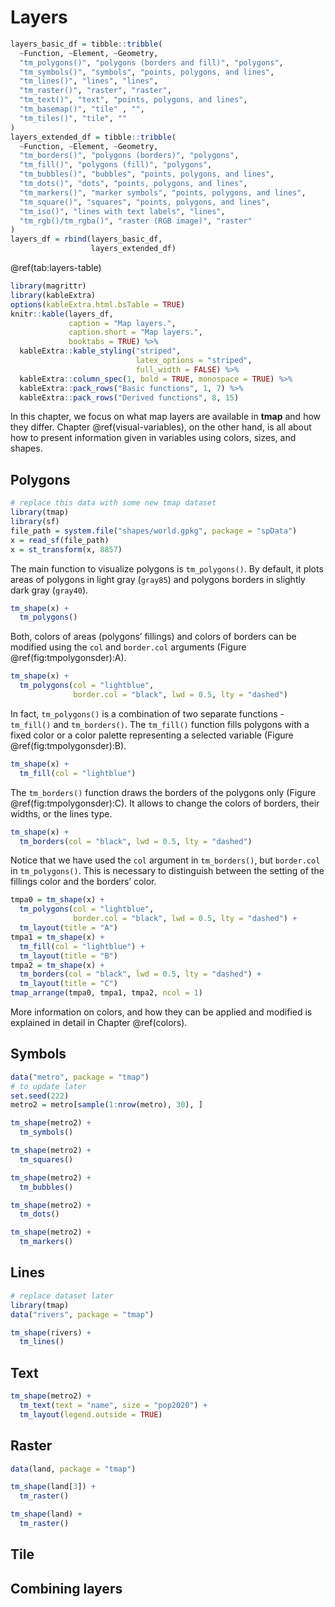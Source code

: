 # Layers {#layers}

<!-- make the order of the table to be consistent with the rest of the chapter! -->

```r
layers_basic_df = tibble::tribble(
  ~Function, ~Element, ~Geometry,
  "tm_polygons()", "polygons (borders and fill)", "polygons",
  "tm_symbols()", "symbols", "points, polygons, and lines", 
  "tm_lines()", "lines", "lines", 
  "tm_raster()", "raster", "raster",
  "tm_text()", "text", "points, polygons, and lines",
  "tm_basemap()", "tile" , "",
  "tm_tiles()", "tile", ""
)
layers_extended_df = tibble::tribble(
  ~Function, ~Element, ~Geometry,
  "tm_borders()", "polygons (borders)", "polygons",
  "tm_fill()", "polygons (fill)", "polygons",
  "tm_bubbles()", "bubbles", "points, polygons, and lines",
  "tm_dots()", "dots", "points, polygons, and lines",
  "tm_markers()", "marker symbols", "points, polygons, and lines",
  "tm_square()", "squares", "points, polygons, and lines",
  "tm_iso()", "lines with text labels", "lines",
  "tm_rgb()/tm_rgba()", "raster (RGB image)", "raster"
)
layers_df = rbind(layers_basic_df, 
                  layers_extended_df)
```

\@ref(tab:layers-table)

```r
library(magrittr)
library(kableExtra)
options(kableExtra.html.bsTable = TRUE)
knitr::kable(layers_df, 
             caption = "Map layers.",
             caption.short = "Map layers.",
             booktabs = TRUE) %>%
  kableExtra::kable_styling("striped",
                            latex_options = "striped", 
                            full_width = FALSE) %>% 
  kableExtra::column_spec(1, bold = TRUE, monospace = TRUE) %>% 
  kableExtra::pack_rows("Basic functions", 1, 7) %>%
  kableExtra::pack_rows("Derived functions", 8, 15)
```

<!--JN: Idea - also add a simple viz showing different kind of layers here (visual summary)-->

In this chapter, we focus on what map layers are available in **tmap** and how they differ.
Chapter \@ref(visual-variables), on the other hand, is all about how to present information given in variables using colors, sizes, and shapes.
<!-- ... -->

## Polygons

<!-- intro -->

```r
# replace this data with some new tmap dataset
library(tmap)
library(sf)
file_path = system.file("shapes/world.gpkg", package = "spData")
x = read_sf(file_path)
x = st_transform(x, 8857)
```

The main function to visualize polygons is `tm_polygons()`.
By default, it plots areas of polygons in light gray (`gray85`) and polygons borders in slightly dark gray (`gray40`).
<!--JN: where can I find the actual default color values in the code?-->

```r
tm_shape(x) +
  tm_polygons()
```

Both, colors of areas (polygons' fillings) and colors of borders can be modified using the `col` and `border.col` arguments (Figure \@ref(fig:tmpolygonsder):A).

```r
tm_shape(x) +
  tm_polygons(col = "lightblue", 
              border.col = "black", lwd = 0.5, lty = "dashed")
```

In fact, `tm_polygons()` is a combination of two separate functions - `tm_fill()` and `tm_borders()`.
The `tm_fill()` function fills polygons with a fixed color or a color palette representing a selected variable (Figure \@ref(fig:tmpolygonsder):B).

```r
tm_shape(x) +
  tm_fill(col = "lightblue")
```

The `tm_borders()` function draws the borders of the polygons only (Figure \@ref(fig:tmpolygonsder):C).
It allows to change the colors of borders, their widths, or the lines type.

```r
tm_shape(x) +
  tm_borders(col = "black", lwd = 0.5, lty = "dashed")
```

Notice that we have used the `col` argument in `tm_borders()`, but `border.col` in `tm_polygons()`.
This is necessary to distinguish between the setting of the fillings color and the borders' color.

```r
tmpa0 = tm_shape(x) +
  tm_polygons(col = "lightblue", 
              border.col = "black", lwd = 0.5, lty = "dashed") +
  tm_layout(title = "A")
tmpa1 = tm_shape(x) +
  tm_fill(col = "lightblue") +
  tm_layout(title = "B")
tmpa2 = tm_shape(x) +
  tm_borders(col = "black", lwd = 0.5, lty = "dashed") +
  tm_layout(title = "C")
tmap_arrange(tmpa0, tmpa1, tmpa2, ncol = 1)
```

More information on colors, and how they can be applied and modified is explained in detail in Chapter \@ref(colors).

## Symbols

```r
data("metro", package = "tmap")
# to update later
set.seed(222)
metro2 = metro[sample(1:nrow(metro), 30), ]
```

```r
tm_shape(metro2) +
  tm_symbols()
```

<!--explain size, col, shape + ref to a section in the next chapter-->

<!--add info that there are four additional (shortcut) layers-->
<!--explain each additional layer underlining the differences between tm_symbols() and the rest--> 

```r
tm_shape(metro2) +
  tm_squares()
```

```r
tm_shape(metro2) +
  tm_bubbles()
```

```r
tm_shape(metro2) +
  tm_dots()
```

```r
tm_shape(metro2) +
  tm_markers()
```

## Lines

```r
# replace dataset later
library(tmap)
data("rivers", package = "tmap")
```

```r
tm_shape(rivers) + 
  tm_lines()
```

<!-- think about tm_iso example -->

## Text

```r
tm_shape(metro2) +
  tm_text(text = "name", size = "pop2020") +
  tm_layout(legend.outside = TRUE)
```

## Raster

```r
data(land, package = "tmap")
```

```r
tm_shape(land[3]) +
  tm_raster()
```

```r
tm_shape(land) +
  tm_raster()
```

## Tile

## Combining layers

<!-- or maybe start with it and explain the details later? -->